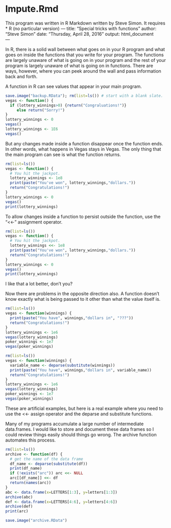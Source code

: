 # Impute.Rmd

This program was written in R Markdown written by Steve Simon. It requires
* R (no particular version)
---
title: "Special tricks with functions"
author: "Steve Simon"
date: "Thursday, April 28, 2016"
output: html_document  
---

In R, there is a solid wall between what goes on in your R program
and what goes on inside the functions that you write for your
program. The functions are largely unaware of what is going on
in your program and the rest of your program is largely unaware
of what is going on in functions. There are ways, however, where
you can peek around the wall and pass information back and forth.

A function in R can see values that appear in your main program.

```r
save.image("backup.RData"); rm(list=ls()) # start with a blank slate.
vegas <- function() {
  if (lottery_winnings>0) {return("Congraluations!")}
     else return("Sorry!")
}
lottery_winnings <- 0
vegas()
lottery_winnings <- 1E6
vegas()
```

But any changes made inside a function disappear once the
function ends. In other words, what happens in Vegas stays
in Vegas. The only thing that the main program can see
is what the function returns.

```r
rm(list=ls())
vegas <- function() {
  # You hit the jackpot.
  lottery_winnings <- 1e8
  print(paste("You've won", lottery_winnings,"dollars."))
  return("Congratulations!")
}
lottery_winnings <- 0
vegas()
print(lottery_winnings)
```

To allow changes inside a function to persist outside
the function, use the "<<-" assignment operator.

```r
rm(list=ls())
vegas <- function() {
  # You hit the jackpot.
  lottery_winnings <<- 1e8
  print(paste("You've won", lottery_winnings,"dollars."))
  return("Congratulations!")
}
lottery_winnings <- 0
vegas()
print(lottery_winnings)
```

I like that a lot better, don't you?

Now there are problems in the opposite direction also. A function doesn't
know exactly what is being passed to it other than what the value itself
is.

```r
rm(list=ls())
vegas <- function(winnings) {
  print(paste("You have", winnings,"dollars in", "???"))
  return("Congratulations!")
}
lottery_winnings <- 1e6
vegas(lottery_winnings)
poker_winnings <- 1e7
vegas(poker_winnings)
```

```r
rm(list=ls())
vegas <- function(winnings) {
  variable_name <- deparse(substitute(winnings))
  print(paste("You have", winnings,"dollars in", variable_name))
  return("Congratulations!")
}
lottery_winnings <- 1e6
vegas(lottery_winnings)
poker_winnings <- 1e7
vegas(poker_winnings)
```

These are artificial examples, but here is a real example where you
need to use the <<- assign operator and the deparse and substitute
functions.

Many of my programs accumulate a large number of intermediate
data.frames. I would like to store and document these data frames
so I could review things easily should things go wrong. The archive
function automates this process.

```r
rm(list=ls())
archive <- function(df) {
  # get the name of the data frame
  df_name <- deparse(substitute(df))
  print(df_name)
  if (!exists("arc")) arc <<- NULL
  arc[[df_name]] <<- df
  return(names(arc))
}
abc <- data.frame(x=LETTERS[1:3], y=letters[1:3])
archive(abc)
def <- data.frame(x=LETTERS[4:6], y=letters[4:6])
archive(def)
print(arc)
```

```r
save.image("archive.RData")
```
